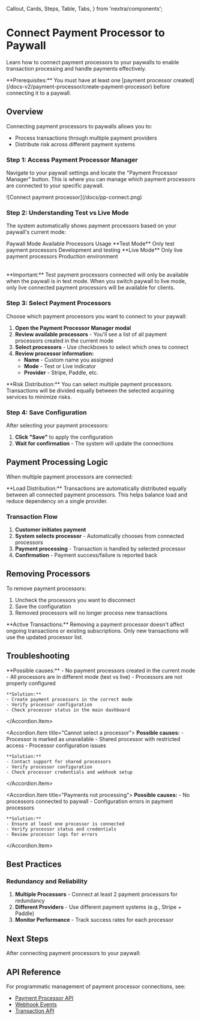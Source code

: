   Callout,
  Cards,
  Steps,
  Table,
  Tabs,
} from 'nextra/components';

# Connect Payment Processor to Paywall

Learn how to connect payment processors to your paywalls to enable transaction processing and handle payments effectively.

<Callout>
  **Prerequisites:** You must have at least one [payment processor created](/docs-v2/payment-processor/create-payment-processor) before connecting it to a paywall.
</Callout>

## Overview

Connecting payment processors to paywalls allows you to:

- Process transactions through multiple payment providers
- Distribute risk across different payment systems

<Steps>

### Step 1: Access Payment Processor Manager

Navigate to your paywall settings and locate the "Payment Processor Manager" button. This is where you can manage which payment processors are connected to your specific paywall.

<div style={{ marginTop: '2rem', marginBottom: '2rem' }}>
  ![Connect payment processor](/docs/pp-connect.png)
</div>

### Step 2: Understanding Test vs Live Mode

The system automatically shows payment processors based on your paywall's current mode:

<Table>
  <thead>
    <Table.Tr>
      <Table.Th>Paywall Mode</Table.Th>
      <Table.Th>Available Processors</Table.Th>
      <Table.Th>Usage</Table.Th>
    </Table.Tr>
  </thead>
  <tbody>
    <Table.Tr>
      <Table.Td>**Test Mode**</Table.Td>
      <Table.Td>Only test payment processors</Table.Td>
      <Table.Td>Development and testing</Table.Td>
    </Table.Tr>
    <Table.Tr>
      <Table.Td>**Live Mode**</Table.Td>
      <Table.Td>Only live payment processors</Table.Td>
      <Table.Td>Production environment</Table.Td>
    </Table.Tr>
  </tbody>
</Table>

<Callout type="warning">
  **Important:** Test payment processors connected will only be available when the paywall is in test mode. When you switch paywall to live mode, only live connected payment processors will be available for clients.
</Callout>

### Step 3: Select Payment Processors

Choose which payment processors you want to connect to your paywall:

1. **Open the Payment Processor Manager modal**
2. **Review available processors** - You'll see a list of all payment processors created in the current mode
3. **Select processors** - Use checkboxes to select which ones to connect
4. **Review processor information:**
   - **Name** - Custom name you assigned
   - **Mode** - Test or Live indicator
   - **Provider** - Stripe, Paddle, etc.

<Callout type="info">
  **Risk Distribution:** You can select multiple payment processors. Transactions will be divided equally between the selected acquiring services to minimize risks.
</Callout>

### Step 4: Save Configuration

After selecting your payment processors:

1. **Click "Save"** to apply the configuration
2. **Wait for confirmation** - The system will update the connections

</Steps>

## Payment Processing Logic

When multiple payment processors are connected:

<Callout type="info">
  **Load Distribution:** Transactions are automatically distributed equally between all connected payment processors. This helps balance load and reduce dependency on a single provider.
</Callout>

### Transaction Flow

1. **Customer initiates payment**
2. **System selects processor** - Automatically chooses from connected processors
3. **Payment processing** - Transaction is handled by selected processor
4. **Confirmation** - Payment success/failure is reported back

## Removing Processors

To remove payment processors:

1. Uncheck the processors you want to disconnect
2. Save the configuration
3. Removed processors will no longer process new transactions

<Callout type="warning">
  **Active Transactions:** Removing a payment processor doesn't affect ongoing transactions or existing subscriptions. Only new transactions will use the updated processor list.
</Callout>

## Troubleshooting

<Accordion>
  <Accordion.Item title="No payment processors available">
    **Possible causes:**
    - No payment processors created in the current mode
    - All processors are in different mode (test vs live)
    - Processors are not properly configured
    
    **Solution:**
    - Create payment processors in the correct mode
    - Verify processor configuration
    - Check processor status in the main dashboard
  </Accordion.Item>
  
  <Accordion.Item title="Cannot select a processor">
    **Possible causes:**
    - Processor is marked as unavailable
    - Shared processor with restricted access
    - Processor configuration issues
    
    **Solution:**
    - Contact support for shared processors
    - Verify processor configuration
    - Check processor credentials and webhook setup
  </Accordion.Item>
  
  <Accordion.Item title="Payments not processing">
    **Possible causes:**
    - No processors connected to paywall
    - Configuration errors in payment processors
    
    **Solution:**
    - Ensure at least one processor is connected
    - Verify processor status and credentials
    - Review processor logs for errors
  </Accordion.Item>
</Accordion>

## Best Practices

### Redundancy and Reliability

1. **Multiple Processors** - Connect at least 2 payment processors for redundancy
2. **Different Providers** - Use different payment systems (e.g., Stripe + Paddle)
3. **Monitor Performance** - Track success rates for each processor

## Next Steps

After connecting payment processors to your paywall:

<Cards>
  <Cards.Card 
    title="Configure Webhooks" 
    href="/docs-v2/webhooks/overview"
  />
  <Cards.Card 
    title="Test Payments" 
    href="/docs-v2/paywall/demo"
  />
  <Cards.Card 
    title="Monitor Transactions" 
    href="/docs-v2/analytics/summary"
  />
</Cards>

## API Reference

For programmatic management of payment processor connections, see:

- [Payment Processor API](/docs-v2/paywall-api/payment-processors)
- [Webhook Events](/docs-v2/webhooks/events)
- [Transaction API](/docs-v2/paywall-api/transactions)

